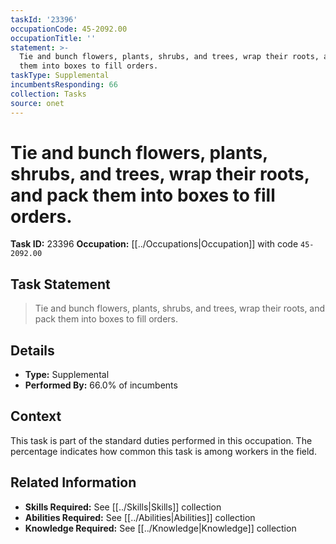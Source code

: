 ```yaml
---
taskId: '23396'
occupationCode: 45-2092.00
occupationTitle: ''
statement: >-
  Tie and bunch flowers, plants, shrubs, and trees, wrap their roots, and pack
  them into boxes to fill orders.
taskType: Supplemental
incumbentsResponding: 66
collection: Tasks
source: onet
---
```

# Tie and bunch flowers, plants, shrubs, and trees, wrap their roots, and pack them into boxes to fill orders.

**Task ID:** 23396
**Occupation:** [[../Occupations|Occupation]] with code `45-2092.00`

## Task Statement

> Tie and bunch flowers, plants, shrubs, and trees, wrap their roots, and pack them into boxes to fill orders.

## Details

- **Type:** Supplemental
- **Performed By:** 66.0% of incumbents

## Context

This task is part of the standard duties performed in this occupation. The percentage indicates how common this task is among workers in the field.

## Related Information

- **Skills Required:** See [[../Skills|Skills]] collection
- **Abilities Required:** See [[../Abilities|Abilities]] collection
- **Knowledge Required:** See [[../Knowledge|Knowledge]] collection
